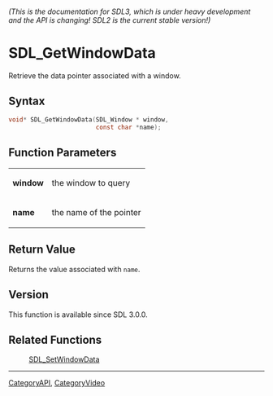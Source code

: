 ====== (This is the documentation for SDL3, which is under heavy development and the API is changing! SDL2 is the current stable version!) ======
= SDL_GetWindowData =

Retrieve the data pointer associated with a window.

== Syntax ==

<syntaxhighlight lang='c'>
void* SDL_GetWindowData(SDL_Window * window,
                        const char *name);
</syntaxhighlight>

== Function Parameters ==

{|
|'''window'''
|the window to query
|-
|'''name'''
|the name of the pointer
|}

== Return Value ==

Returns the value associated with <code>name</code>.

== Version ==

This function is available since SDL 3.0.0.

== Related Functions ==

:[[SDL_SetWindowData]]

----
[[CategoryAPI]], [[CategoryVideo]]


